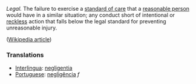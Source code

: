 ''Legal.''  The failure to exercise a [[standard of care]] that a [[reasonable person]] would have in a similar situation; any conduct short of intentional or [[reckless]] action that falls below the legal standard for preventing unreasonable injury.

([[w:negligence|Wikipedia article]])

=== Translations ===
* [[Interlingua]]: [[negligentia]]
* [[Portuguese]]: [[negligência]] ''f''
